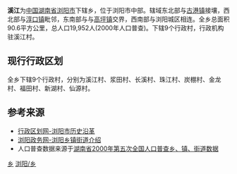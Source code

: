 {{中国乡级行政区|43/01/81/205/000}}
'''溪江'''为[[中华人民共和国|中国]][[湖南省|湖南省]][[浏阳市|浏阳市]]下辖乡，位于浏阳市中部。辖域东北部与[[古港镇|古港镇]]接壤，西北部与[[淳口镇|淳口镇]]毗邻，东南部与与[[高坪镇_(浏阳市)|高坪镇]]交界，西南部与浏阳城区相连。全乡总面积90.6平方公里，总人口19,952人(2000年人口普查)。下辖9个行政村，行政机构驻溪江村。

==现行行政区划==
全乡下辖9个行政村，分别为溪江村、浆田村、长溪村、珠江村、炭棚村、金龙村、福田村、新湖村、仙源村。

==参考来源==
* [http://www.xzqh.org/html/list/1399.html 行政区划网-浏阳市历史沿革] {{Wayback|url=http://www.xzqh.org/html/list/1399.html |date=20110921123932 }}
* [https://web.archive.org/web/20110903164219/http://www.liuyang.gov.cn/column_mlly.asp 浏阳政务网-浏阳乡镇街道介绍]
* 人口普查数据来源于[http://www.stats.gov.cn/tjsj/ndsj/renkoupucha/2000jiedao/html/J43.htm 湖南省2000年第五次全国人口普查乡、镇、街道数据] {{Wayback|url=http://www.stats.gov.cn/tjsj/ndsj/renkoupucha/2000jiedao/html/J43.htm |date=20111007074252 }}

{{Hunan-stub}}
{{浏阳市行政区划}}

[[Category:浏阳市行政区划|乡]]
[[Category:长沙乡镇|浏阳/乡]]